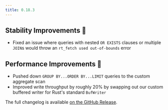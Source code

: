 ```yaml
---
title: 0.18.3
---
```


## Stability Improvements 💪

- Fixed an issue where queries with nested `OR EXISTS` clauses or multiple `JOIN`s would throw an `rt_fetch used out-of-bounds` error

## Performance Improvements 🚀

- Pushed down `GROUP BY...ORDER BY...LIMIT` queries to the custom aggregate scan
- Improved write throughput by roughly 20% by swapping out our custom buffered writer for Rust's standard `BufWriter`

The full changelog is available [on the GitHub Release](https://github.com/paradedb/paradedb/releases/tag/v0.18.3).
